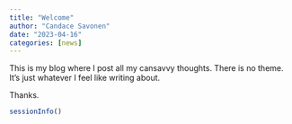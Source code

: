 ```yaml
---
title: "Welcome"
author: "Candace Savonen"
date: "2023-04-16"
categories: [news]
---
```


This is my blog where I post all my cansavvy thoughts. There is no theme. It's just whatever I feel like writing about. 

Thanks. 


<script src="https://utteranc.es/client.js"
        repo="cansavvy/cansavvy_blog"
        issue-term="title"
        label="Commenter on blog post"
        theme="boxy-light"
        crossorigin="anonymous"
        async>
</script>

```r
sessionInfo()
```

<!-- Google tag (gtag.js) -->
<script async src="https://www.googletagmanager.com/gtag/js?id=G-WH33677NQV"></script>
<script>
  window.dataLayer = window.dataLayer || [];
  function gtag(){dataLayer.push(arguments);}
  gtag('js', new Date());

  gtag('config', 'G-WH33677NQV');
</script>
